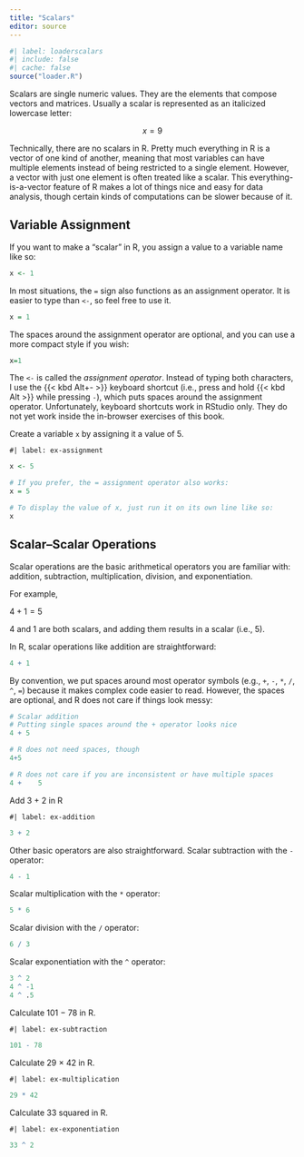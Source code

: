 ```yaml
---
title: "Scalars"
editor: source
---
```


```r
#| label: loaderscalars
#| include: false
#| cache: false
source("loader.R")
```

[Scalars]{.defword title="A **scalar** is a single value."} are single numeric values. They are the [elements]{.defword title="**Elements** are the individual numbers in a vector or matrix."} that compose vectors and matrices. Usually a scalar is represented as an italicized lowercase letter:

$$x = 9$$

Technically, there are no scalars in R. Pretty much everything in R is a vector of one kind of another, meaning that most variables can have multiple elements instead of being restricted to a single element. However, a vector with just one element is often treated like a scalar. This everything-is-a-vector feature of R makes a lot of things nice and easy for data analysis, though certain kinds of computations can be slower because of it. 

## Variable Assignment

If you want to make a "scalar" in R, you assign a value to a variable name like so:


```r
x <- 1
```

:::{.column-margin}

In most situations, the `=` sign also functions as an assignment operator. It is easier to type than `<-`, so feel free to use it. 

```r
x = 1
```

The spaces around the assignment operator are optional, and you can use a more compact style if you wish:

```r
x=1
```

:::

The `<-` is called the *assignment operator*. Instead of typing both characters, I use the {{< kbd Alt+- >}} keyboard shortcut (i.e., press and hold {{< kbd Alt >}} while pressing `-`), which puts spaces around the assignment operator. Unfortunately, keyboard shortcuts work in RStudio only. They do not yet work inside the in-browser exercises of this book.




:::{.callout-note title="You Try"}

Create a variable `x` by assigning it a value of 5.

```webr-r
#| label: ex-assignment

```


```r
x <- 5

# If you prefer, the = assignment operator also works:
x = 5

# To display the value of x, just run it on its own line like so:
x

```

:::

## Scalar--Scalar Operations

Scalar operations are the basic arithmetical operators you are familiar with: addition, subtraction, multiplication, division, and exponentiation. 

For example,

$4 + 1 = 5$

4 and 1 are both scalars, and adding them results in a scalar (i.e., 5).

In R, scalar operations like addition are straightforward:

```r
4 + 1
```

:::{.column-margin}

By convention, we put spaces around most operator symbols (e.g., `+`, `-`, `*`, `/`, `^`, `=`) because it makes complex code easier to read. However, the spaces are optional, and R does not care if things look messy:

```r
# Scalar addition
# Putting single spaces around the + operator looks nice
4 + 5

# R does not need spaces, though
4+5

# R does not care if you are inconsistent or have multiple spaces
4 +    5
```

:::

::: {.callout-note title="You Try"}

Add 3 + 2 in R

```webr-r
#| label: ex-addition

```

```r
3 + 2
```

:::


Other basic operators are also straightforward. Scalar subtraction with the `-` operator:

```r
4 - 1
```

Scalar multiplication with the `*` operator:

```r
5 * 6
```

Scalar division with the `/` operator:

```r
6 / 3
```

Scalar exponentiation with the `^` operator:

```r
3 ^ 2
4 ^ -1
4 ^ .5
```

::: {.callout-note title="You Try"}

Calculate 101 &minus; 78 in R.

```webr-r
#| label: ex-subtraction

```

```r
101 - 78
```

Calculate 29 &times; 42 in R.

```webr-r
#| label: ex-multiplication

```

```r
29 * 42
```

Calculate 33 squared in R.

```webr-r
#| label: ex-exponentiation

```

```r
33 ^ 2
```

:::
